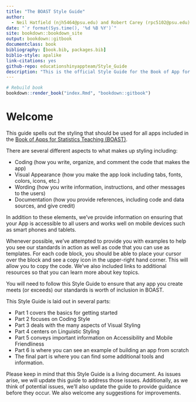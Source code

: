 ```yaml
--- 
title: "The BOAST Style Guide"
author: 
  - Neil Hatfield (njh5464@psu.edu) and Robert Carey (rpc5102@psu.edu)
date: "`r format(Sys.time(), '%d %B %Y')`"
site: bookdown::bookdown_site
output: bookdown::gitbook
documentclass: book
bibliography: [book.bib, packages.bib]
biblio-style: apalike
link-citations: yes
github-repo: educationshinyappteam/Style_Guide
description: "This is the official Style Guide for the Book of App for Statistics Teaching (BOAST)."
---
```


```r
# Rebuild book
bookdown::render_book("index.Rmd", "bookdown::gitbook")
```

# Welcome {-}

This guide spells out the styling that should be used for all apps included in the [Book of Apps for Statistics Teaching (BOAST)](https://github.com/EducationShinyAppTeam/BOAST). 

There are several different aspects to what makes up styling including:

  - Coding (how you write, organize, and comment the code that makes the app)
  - Visual Appearance (how you make the app look including tabs, fonts, colors, icons, etc.)
  - Wording (how you write information, instructions, and other messages to the users)
  - Documentation (how you provide references, including code and data sources, and give credit)

In addition to these elements, we've provide information on ensuring that your App is accessible to all users and works well on mobile devices such as smart phones and tablets. 

Whenever possible, we've attempted to provide you with examples to help you see our standards in action as well as code that you can use as templates. For each code block, you should be able to place your cursor over the block and see a copy icon in the upper-right hand corner. This will allow you to copy the code. We've also included links to additional resources so that you can learn more about key topics.

You will need to follow this Style Guide to ensure that any app you create meets (or exceeds) our standards is worth of inclusion in BOAST. 

This Style Guide is laid out in several parts:

+ Part 1 covers the basics for getting started
+ Part 2 focuses on Coding Style
+ Part 3 deals with the many aspects of Visual Styling
+ Part 4 centers on Linguistic Styling
+ Part 5 conveys important information on Accessibility and Mobile Friendliness
+ Part 6 is where you can see an example of building an app from scratch
+ The final part is where you can find some additional tools and information.

Please keep in mind that this Style Guide is a living document. As issues arise, we will update this guide to address those issues. Additionally, as we think of potential issues, we'll also update the guide to provide guidance before they occur. We also welcome any suggestions for improvements.
